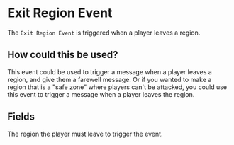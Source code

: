 
# Exit Region Event

The `Exit Region Event` is triggered when a player leaves a region.

## How could this be used?

This event could be used to trigger a message when a player leaves a region, and give them a farewell message.
Or if you wanted to make a region that is a "safe zone" where players can't be attacked, you could use this event to trigger a message when a player leaves the region.

## Fields

<EventsField />

<EntryField name="Region" required>
    The region the player must leave to trigger the event.
</EntryField>
